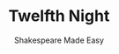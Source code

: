 ---
title: "Twelfth Night"
subtitle: "Shakespeare Made Easy"
creator: ""
categories: ["books"]
featuredImage: "../src/assets/images/item/books/DSC02878-5.png"
views: ["../src/assets/images/item/books/DSC02878-5.png"]
nextItem: []
---